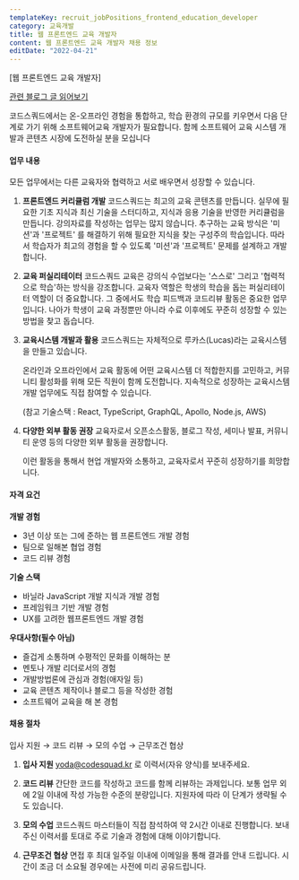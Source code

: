 ```yaml
---
templateKey: recruit_jobPositions_frontend_education_developer
category: 교육개발
title: 웹 프론트엔드 교육 개발자
content: 웹 프론트엔드 교육 개발자 채용 정보
editDate: "2022-04-21"
---
```


[웹 프론트엔드 교육 개발자]

[관련 블로그 글 읽어보기](https://medium.com/codesquad-kr/%EC%9D%B4%EC%A0%9C-%EC%86%8C%ED%94%84%ED%8A%B8%EC%9B%A8%EC%96%B4-%EA%B5%90%EC%9C%A1-%EA%B0%9C%EB%B0%9C%EC%9E%90-%EC%96%B4%EB%96%A0%EC%84%B8%EC%9A%94-d01c0a09443a)

코드스쿼드에서는 온-오프라인 경험을 통합하고, 학습 환경의 규모를 키우면서 다음 단계로 가기 위해 소프트웨어교육 개발자가 필요합니다. 함께 소프트웨어 교육 시스템 개발과 콘텐츠 시장에 도전하실 분을 모십니다

#### 업무 내용

모든 업무에서는 다른 교육자와 협력하고 서로 배우면서 성장할 수 있습니다.

1. **프론트엔드 커리큘럼 개발**
   코드스쿼드는 최고의 교육 콘텐츠를 만듭니다. 실무에 필요한 기초 지식과 최신 기술을 스터디하고, 지식과 응용 기술을 반영한 커리큘럼을 만듭니다.
   강의자료를 작성하는 업무는 많지 않습니다. 추구하는 교육 방식은 '미션'과 '프로젝트' 를 해결하기 위해 필요한 지식을 찾는 구성주의 학습입니다. 따라서 학습자가 최고의 경험을 할 수 있도록 '미션'과 '프로젝트' 문제를 설계하고 개발합니다.

1. **교육 퍼실리테이터**
   코드스쿼드 교육은 강의식 수업보다는 '스스로' 그리고 '협력적으로 학습'하는 방식을 강조합니다. 교육자 역할은 학생의 학습을 돕는 퍼실리테이터 역할이 더 중요합니다. 그 중에서도 학습 피드백과 코드리뷰 활동은 중요한 업무입니다. 나아가 학생이 교육 과정뿐만 아니라 수료 이후에도 꾸준히 성장할 수 있는 방법을 찾고 돕습니다.

1. **교육시스템 개발과 활용**
   코드스쿼드는 자체적으로 루카스(Lucas)라는 교육시스템을 만들고 있습니다.

   온라인과 오프라인에서 교육 활동에 어떤 교육시스템 더 적합한지를 고민하고, 커뮤니티 활성화를 위해 모든 직원이 함께 도전합니다. 지속적으로 성장하는 교육시스템 개발 업무에도 직접 참여할 수 있습니다.

   (참고 기술스택 : React, TypeScript, GraphQL, Apollo, Node.js, AWS)

1. **다양한 외부 활동 권장**
   교육자로서 오픈소스활동, 블로그 작성, 세미나 발표, 커뮤니티 운영 등의 다양한 외부 활동을 권장합니다.

   이런 활동을 통해서 현업 개발자와 소통하고, 교육자로서 꾸준히 성장하기를 희망합니다.

#### 자격 요건

**개발 경험**

- 3년 이상 또는 그에 준하는 웹 프론트엔드 개발 경험
- 팀으로 일해본 협업 경험
- 코드 리뷰 경험

**기술 스택**

- 바닐라 JavaScript 개발 지식과 개발 경험
- 프레임워크 기반 개발 경험
- UX를 고려한 웹프론트엔드 개발 경험

**우대사항(필수 아님)**

- 즐겁게 소통하며 수평적인 문화를 이해하는 분
- 멘토나 개발 리더로서의 경험
- 개발방법론에 관심과 경험(애자일 등)
- 교육 콘텐츠 제작이나 블로그 등을 작성한 경험
- 소프트웨어 교육을 해 본 경험

#### 채용 절차

입사 지원 → 코드 리뷰 → 모의 수업 → 근무조건 협상

1. **입사 지원**
   yoda@codesquad.kr 로 이력서(자유 양식)를 보내주세요.

2. **코드 리뷰**
   간단한 코드를 작성하고 코드를 함께 리뷰하는 과제입니다. 보통 업무 외에 2일 이내에 작성 가능한 수준의 분량입니다. 지원자에 따라 이 단계가 생략될 수도 있습니다.

3. **모의 수업**
   코드스쿼드 마스터들이 직접 참석하여 약 2시간 이내로 진행합니다. 보내주신 이력서를 토대로 주로 기술과 경험에 대해 이야기합니다.

4. **근무조건 협상**
   면접 후 최대 일주일 이내에 이메일을 통해 결과를 안내 드립니다. 시간이 조금 더 소요될 경우에는 사전에 미리 공유드립니다.
